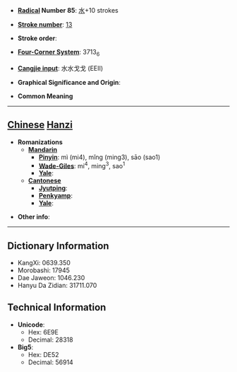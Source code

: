 * '''[[Wiktionary:Chinese radical index| Radical]] Number 85''': [[Wiktionary:Chinese radical index 水|水]]+10 strokes

* '''[[Wiktionary:Chinese total strokes index|Stroke number]]''': [[Wiktionary:Chinese total strokes index 13|13]]

* '''Stroke order''': 

* '''[[Wiktionary:Chinese four corner index|Four-Corner System]]''': 3713<sub>6</sub>

* '''[[Wiktionary:Chinese Cangjie index|Cangjie input]]''': 水水戈戈 (EEII)

* '''Graphical Significance and Origin''': 

* '''Common Meaning'''

----

== [[Chinese]] [[Hanzi]] ==

* '''Romanizations'''
** '''[[Mandarin]]'''
*** '''[[Pinyin]]''': mì (mi4), mǐng (ming3), sāo (sao1)
*** '''[[Wade-Giles]]''': mi<sup>4</sup>, ming<sup>3</sup>, sao<sup>1</sup>
*** '''[[Yale]]''': 
** '''[[Cantonese]]'''
*** '''[[Jyutping]]''':
*** '''[[Penkyamp]]''': 
*** '''[[Yale]]''': 

* '''Other info''': 

----

== Dictionary Information ==

* KangXi: 0639.350
* Morobashi: 17945
* Dae Jaweon: 1046.230
* Hanyu Da Zidian: 31711.070

== Technical Information ==

* '''Unicode''':
** Hex: 6E9E
** Decimal: 28318
* '''Big5''':
** Hex: DE52
** Decimal: 56914